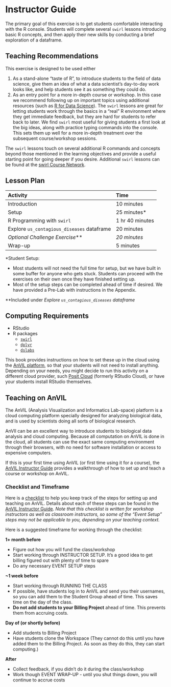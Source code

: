 # Instructor Guide {-}

The primary goal of this exercise is to get students comfortable interacting with the R console.  Students will complete several `swirl` lessons introducing basic R concepts, and then apply their new skills by conducting a brief exploration of a dataframe.

## Teaching Recommendations {-}

This exercise is designed to be used either

1. As a stand-alone "taste of R", to introduce students to the field of data science, give them an idea of what a data scientist's day-to-day work looks like, and help students see it as something they could do.
1. As an entry point for a more in-depth course or workshop.  In this case we recommend following up on important topics using additional resources (such as [R for Data Science](https://r4ds.had.co.nz/)).  The `swirl` lessons are great for letting students work through the basics in a "real" R environment where they get immediate feedback, but they are hard for students to refer back to later.  We find `swirl` most useful for giving students a first look at the big ideas, along with practice typing commands into the console.  This sets them up well for a more in-depth treatment over the subsequent course/workshop sessions.

The `swirl` lessons touch on several additional R commands and concepts beyond those mentioned in the learning objectives and provide a useful starting point for going deeper if you desire.  Additional `swirl` lessons can be found at the [swirl Course Network](http://swirlstats.com/scn/).

## Lesson Plan  {-}

| Activity | Time |
| :-- | :- |
| Introduction | 10 minutes |
| Setup | 25 minutes* |
| R Programming with `swirl` | 1 hr 40 minutes |
| Explore `us_contagious_diseases` dataframe | 20 minutes |
| *Optional Challenge Exercise*\*\* | *20 minutes* |
| Wrap-up | 5 minutes |

\*Student Setup:

  - Most students will not need the full time for setup, but we have built in some buffer for anyone who gets stuck.  Students can proceed with the exercises on their own once they have finished setting up.
  - Most of the setup steps can be completed ahead of time if desired.  We have provided a Pre-Lab with instructions in the Appendix.

\*\*Included under *Explore `us_contagious_diseases` dataframe*

## Computing Requirements {-}

- RStudio
- R packages
  - [`swirl`](https://cran.r-project.org/web/packages/swirl/index.html)
  - [`dplyr`](https://cran.r-project.org/web/packages/dplyr/index.html)
  - [`dslabs`](https://cran.r-project.org/web/packages/dslabs/index.html)

This book provides instructions on how to set these up in the cloud using the [AnVIL platform](https://anvil.terra.bio/), so that your students will not need to install anything.  Depending on your needs, you might decide to run this activity on a different cloud provider, such [Posit Cloud](https://posit.cloud/) (formerly RStudio Cloud), or have your students install RStudio themselves.

## Teaching on AnVIL {-}

The AnVIL (Analysis Visualization and Informatics Lab-space) platform is a cloud computing platform specially designed for analyzing biological data, and is used by scientists doing all sorts of biological research.

AnVIl can be an excellent way to introduce students to biological data analysis and cloud computing.  Because all computation on AnVIL is done in the cloud, all students can use the exact same computing environment through their browsers, with no need for software installation or access to expensive computers.

If this is your first time using AnVIL (or first time using it for a course), the [AnVIL Instructor Guide](https://jhudatascience.org/AnVIL_Book_Instructor_Guide) provides a walkthrough of how to set up and teach a course or workshop on AnVIL.

### Checklist and Timeframe {-}

Here is a [checklist](https://docs.google.com/document/d/1-HqQqH_qlkHwRua8-b92MyKQcEmcl0Nk37rSYqP49aw/edit) to help you keep track of the steps for setting up and teaching on AnVIL. Details about each of these steps can be found in the [AnVIL Instructor Guide](https://jhudatascience.org/AnVIL_Book_Instructor_Guide).  *Note that this checklist is written for workshop instructors as well as classroom instructors, so some of the "Event Setup" steps may not be applicable to you, depending on your teaching context.*

Here is a suggested timeframe for working through the checklist:

**1+ month before**

- Figure out how you will fund the class/workshop
- Start working through INSTRUCTOR SETUP.  It's a good idea to get billing figured out with plenty of time to spare
- Do any necessary EVENT SETUP steps

**~1 week before**

- Start working through RUNNING THE CLASS
- If possible, have students log in to AnVIL and send you their usernames, so you can add them to the Student Group ahead of time.  This saves time on the day of the class.
- **Do not add students to your Billing Project** ahead of time.  This prevents them from accruing costs.

**Day of (or shortly before)** 

- Add students to Billing Project
- Have students clone the Workspace (They cannot do this until you have added them to the Billing Project.  As soon as they do this, they can start computing.)

**After**

- Collect feedback, if you didn't do it during the class/workshop
- Work though EVENT WRAP-UP - until you shut things down, you will continue to accrue costs
